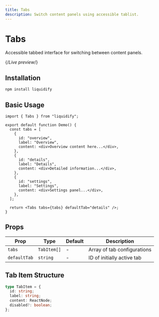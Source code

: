 ```yaml
---
title: Tabs
description: Switch content panels using accessible tablist.
---
```



# Tabs

Accessible tabbed interface for switching between content panels.

{/_Live preview_/}

<TabsExample />

## Installation

```bash
npm install liquidify
```

## Basic Usage

```tsx
import { Tabs } from "liquidify";

export default function Demo() {
  const tabs = [
    {
      id: "overview",
      label: "Overview",
      content: <div>Overview content here...</div>,
    },
    {
      id: "details",
      label: "Details",
      content: <div>Detailed information...</div>,
    },
    {
      id: "settings",
      label: "Settings",
      content: <div>Settings panel...</div>,
    },
  ];

  return <Tabs tabs={tabs} defaultTab="details" />;
}
```

## Props

| Prop         | Type        | Default | Description                 |
| ------------ | ----------- | ------- | --------------------------- |
| `tabs`       | `TabItem[]` | -       | Array of tab configurations |
| `defaultTab` | `string`    | -       | ID of initially active tab  |

## Tab Item Structure

```typescript
type TabItem = {
  id: string;
  label: string;
  content: ReactNode;
  disabled?: boolean;
};
```
